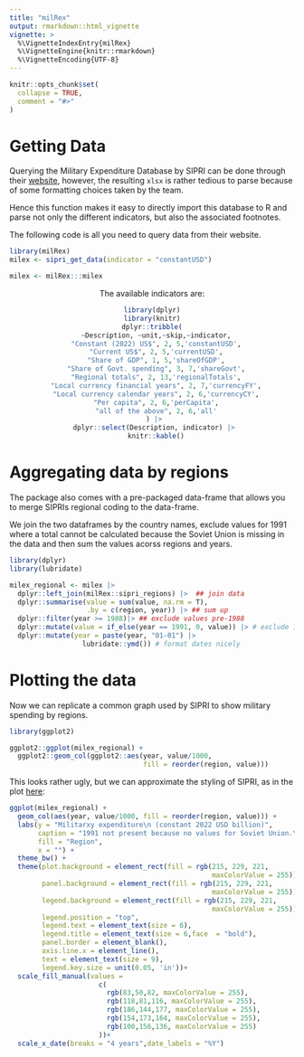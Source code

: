 ```yaml
---
title: "milRex"
output: rmarkdown::html_vignette
vignette: >
  %\VignetteIndexEntry{milRex}
  %\VignetteEngine{knitr::rmarkdown}
  %\VignetteEncoding{UTF-8}
---
```


```r
knitr::opts_chunk$set(
  collapse = TRUE,
  comment = "#>"
)
```

# Getting Data 

Querying the Military Expenditure Database by SIPRI can be done through their [website](https://milex.sipri.org/sipri), however, the resulting `xlsx` is rather tedious to parse because of some formatting choices taken by the team.

Hence this function makes it easy to directly import this database to R and parse not only the different indicators, but also the associated footnotes. 

The following code is all you need to query data from their website. 
```r
library(milRex)
milex <- sipri_get_data(indicator = "constantUSD")
```


```r
milex <- milRex:::milex
```


<center>

The available indicators are: 

```r
library(dplyr)
library(knitr)
dplyr::tribble(
  ~Description, ~unit,~skip,~indicator,
  "Constant (2022) US$", 2, 5,'constantUSD',
  "Current US$", 2, 5,'currentUSD',
  "Share of GDP", 1, 5,'shareOfGDP',
  "Share of Govt. spending", 3, 7,'shareGovt',
  "Regional totals", 2, 13,'regionalTotals',
  "Local currency financial years", 2, 7,'currencyFY',
  "Local currency calendar years", 2, 6,'currencyCY',
  "Per capita", 2, 6,'perCapita',
  "all of the above", 2, 6,'all'
  ) |> 
  dplyr::select(Description, indicator) |> 
  knitr::kable()
```
</center>


# Aggregating data by regions

The package also comes with a pre-packaged data-frame that allows you to merge 
SIPRIs regional coding to the data-frame. 

We join the two dataframes by the country names, exclude values for 1991 where
a total cannot be calculated because the Soviet Union is missing in the data
and then sum the values acorss regions and years. 


```r
library(dplyr)
library(lubridate)

milex_regional <- milex |> 
  dplyr::left_join(milRex::sipri_regions) |>  ## join data
  dplyr::summarise(value = sum(value, na.rm = T), 
                   .by = c(region, year)) |> ## sum up 
  dplyr::filter(year >= 1988)|> ## exclude values pre-1988
  dplyr::mutate(value = if_else(year == 1991, 0, value)) |> # exclude 1991
  dplyr::mutate(year = paste(year, "01-01") |> 
                  lubridate::ymd()) # format dates nicely 
```

# Plotting the data

Now we can replicate a common graph used by SIPRI to show military spending by regions. 

```r
library(ggplot2)

ggplot2::ggplot(milex_regional) +
  ggplot2::geom_col(ggplot2::aes(year, value/1000, 
                                 fill = reorder(region, value)))
```

This looks rather ugly, but we can approximate the styling of SIPRI, as in the plot [here](https://www.sipri.org/sites/default/files/2024-04/2404_fs_milex_2023.pdf): 

```r
ggplot(milex_regional) +
  geom_col(aes(year, value/1000, fill = reorder(region, value))) +
  labs(y = "Militarxy expenditure\n (constant 2022 USD billion)",
       caption = "1991 not present because no values for Soviet Union.\n See https://www.sipri.org/sites/default/files/2024-04/2404_fs_milex_2023.pdf", 
       fill = "Region",
       x = "") + 
  theme_bw() +
  theme(plot.background = element_rect(fill = rgb(215, 229, 221, 
                                                  maxColorValue = 255)),
        panel.background = element_rect(fill = rgb(215, 229, 221, 
                                                  maxColorValue = 255)),
        legend.background = element_rect(fill = rgb(215, 229, 221, 
                                                  maxColorValue = 255)),
        legend.position = "top",
        legend.text = element_text(size = 6),
        legend.title = element_text(size = 6,face  = "bold"),
        panel.border = element_blank(),
        axis.line.x = element_line(),
        text = element_text(size = 9),
        legend.key.size = unit(0.05, 'in'))+
  scale_fill_manual(values = 
                      c(
                        rgb(83,50,82, maxColorValue = 255),
                        rgb(118,81,116, maxColorValue = 255),
                        rgb(186,144,177, maxColorValue = 255),
                        rgb(154,173,164, maxColorValue = 255),
                        rgb(100,156,136, maxColorValue = 255)
                      ))+
  scale_x_date(breaks = "4 years",date_labels = "%Y")
```

